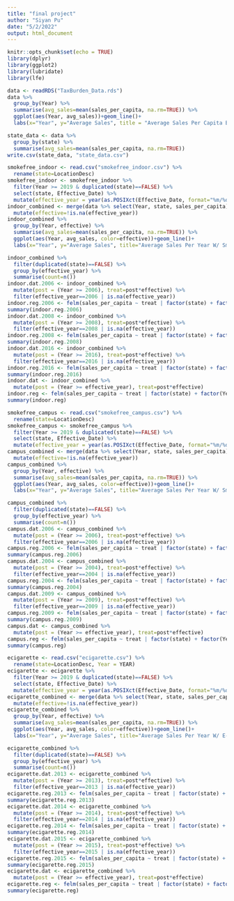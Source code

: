 ```yaml
---
title: "final project"
author: "Siyan Pu"
date: "5/2/2022"
output: html_document
---
```


```r
knitr::opts_chunk$set(echo = TRUE)
library(dplyr)
library(ggplot2)
library(lubridate)
library(lfe)
```

```r
data <- readRDS("TaxBurden_Data.rds")
data %>%
  group_by(Year) %>%
  summarise(avg_sales=mean(sales_per_capita, na.rm=TRUE)) %>%
  ggplot(aes(Year, avg_sales))+geom_line()+
  labs(x="Year", y="Average Sales", title = "Average Sales Per Capita By Year")+theme_bw()

state_data <- data %>%
  group_by(state) %>%
  summarise(avg_sales=mean(sales_per_capita, na.rm=TRUE))
write.csv(state_data, "state_data.csv")

```

```r
smokefree_indoor <- read.csv("smokefree_indoor.csv") %>%
  rename(state=LocationDesc)
smokefree_indoor <- smokefree_indoor %>%
  filter(Year >= 2019 & duplicated(state)==FALSE) %>%
  select(state, Effective_Date) %>%
  mutate(effective_year = year(as.POSIXct(Effective_Date, format="%m/%d/%Y")))
indoor_combined <- merge(data %>% select(Year, state, sales_per_capita), smokefree_indoor %>% select(state, effective_year), by="state") %>%
  mutate(effective=!is.na(effective_year)) 
indoor_combined %>%
  group_by(Year, effective) %>%
  summarise(avg_sales=mean(sales_per_capita, na.rm=TRUE)) %>%
  ggplot(aes(Year, avg_sales, color=effective))+geom_line()+
  labs(x="Year", y="Average Sales", title="Average Sales Per Year W/ Smokefree Indoor Act")+theme_bw()
```
```r
indoor_combined %>%
  filter(duplicated(state)==FALSE) %>%
  group_by(effective_year) %>%
  summarise(count=n())
indoor.dat.2006 <- indoor_combined %>%
  mutate(post = (Year >= 2006), treat=post*effective) %>%
  filter(effective_year==2006 | is.na(effective_year))
indoor.reg.2006 <- felm(sales_per_capita ~ treat | factor(state) + factor(Year), data=indoor.dat.2006)
summary(indoor.reg.2006)
indoor.dat.2008 <- indoor_combined %>%
  mutate(post = (Year >= 2008), treat=post*effective) %>%
  filter(effective_year==2008 | is.na(effective_year))
indoor.reg.2008 <- felm(sales_per_capita ~ treat | factor(state) + factor(Year), data=indoor.dat.2008)
summary(indoor.reg.2008)
indoor.dat.2016 <- indoor_combined %>%
  mutate(post = (Year >= 2016), treat=post*effective) %>%
  filter(effective_year==2016 | is.na(effective_year))
indoor.reg.2016 <- felm(sales_per_capita ~ treat | factor(state) + factor(Year), data=indoor.dat.2016)
summary(indoor.reg.2016)
indoor.dat <- indoor_combined %>%
  mutate(post = (Year >= effective_year), treat=post*effective)
indoor.reg <- felm(sales_per_capita ~ treat | factor(state) + factor(Year), data=indoor.dat)
summary(indoor.reg)
```

```r
smokefree_campus <- read.csv("smokefree_campus.csv") %>%
  rename(state=LocationDesc)
smokefree_campus <- smokefree_campus %>%
  filter(Year >= 2019 & duplicated(state)==FALSE) %>%
  select(state, Effective_Date) %>%
  mutate(effective_year = year(as.POSIXct(Effective_Date, format="%m/%d/%Y")))
campus_combined <- merge(data %>% select(Year, state, sales_per_capita), smokefree_campus %>% select(state, effective_year), by="state") %>%
  mutate(effective=!is.na(effective_year)) 
campus_combined %>%
  group_by(Year, effective) %>%
  summarise(avg_sales=mean(sales_per_capita, na.rm=TRUE)) %>%
  ggplot(aes(Year, avg_sales, color=effective))+geom_line()+
  labs(x="Year", y="Average Sales", title="Average Sales Per Year W/ Smokefree Campus Act")+theme_bw()
```
```r
campus_combined %>%
  filter(duplicated(state)==FALSE) %>%
  group_by(effective_year) %>%
  summarise(count=n())
campus.dat.2006 <- campus_combined %>%
  mutate(post = (Year >= 2006), treat=post*effective) %>%
  filter(effective_year==2006 | is.na(effective_year))
campus.reg.2006 <- felm(sales_per_capita ~ treat | factor(state) + factor(Year), data=campus.dat.2006)
summary(campus.reg.2006)
campus.dat.2004 <- campus_combined %>%
  mutate(post = (Year >= 2004), treat=post*effective) %>%
  filter(effective_year==2004 | is.na(effective_year))
campus.reg.2004 <- felm(sales_per_capita ~ treat | factor(state) + factor(Year), data=campus.dat.2004)
summary(campus.reg.2004)
campus.dat.2009 <- campus_combined %>%
  mutate(post = (Year >= 2009), treat=post*effective) %>%
  filter(effective_year==2009 | is.na(effective_year))
campus.reg.2009 <- felm(sales_per_capita ~ treat | factor(state) + factor(Year), data=campus.dat.2009)
summary(campus.reg.2009)
campus.dat <- campus_combined %>%
  mutate(post = (Year >= effective_year), treat=post*effective)
campus.reg <- felm(sales_per_capita ~ treat | factor(state) + factor(Year), data=campus.dat)
summary(campus.reg)
```

```r
ecigarette <- read.csv("ecigarette.csv") %>%
  rename(state=LocationDesc, Year = YEAR)
ecigarette <- ecigarette %>%
  filter(Year >= 2019 & duplicated(state)==FALSE) %>%
  select(state, Effective_Date) %>%
  mutate(effective_year = year(as.POSIXct(Effective_Date, format="%m/%d/%Y")))
ecigarette_combined <- merge(data %>% select(Year, state, sales_per_capita), ecigarette %>% select(state, effective_year), by="state") %>%
  mutate(effective=!is.na(effective_year)) 
ecigarette_combined %>%
  group_by(Year, effective) %>%
  summarise(avg_sales=mean(sales_per_capita, na.rm=TRUE)) %>%
  ggplot(aes(Year, avg_sales, color=effective))+geom_line()+
  labs(x="Year", y="Average Sales", title="Average Sales Per Year W/ E-cigarette Youth Access")+theme_bw()
```

```r
ecigarette_combined %>%
  filter(duplicated(state)==FALSE) %>%
  group_by(effective_year) %>%
  summarise(count=n())
ecigarette.dat.2013 <- ecigarette_combined %>%
  mutate(post = (Year >= 2013), treat=post*effective) %>%
  filter(effective_year==2013 | is.na(effective_year))
ecigarette.reg.2013 <- felm(sales_per_capita ~ treat | factor(state) + factor(Year), data=ecigarette.dat.2013)
summary(ecigarette.reg.2013)
ecigarette.dat.2014 <- ecigarette_combined %>%
  mutate(post = (Year >= 2014), treat=post*effective) %>%
  filter(effective_year==2014 | is.na(effective_year))
ecigarette.reg.2014 <- felm(sales_per_capita ~ treat | factor(state) + factor(Year), data=ecigarette.dat.2014)
summary(ecigarette.reg.2014)
ecigarette.dat.2015 <- ecigarette_combined %>%
  mutate(post = (Year >= 2015), treat=post*effective) %>%
  filter(effective_year==2015 | is.na(effective_year))
ecigarette.reg.2015 <- felm(sales_per_capita ~ treat | factor(state) + factor(Year), data=ecigarette.dat.2015)
summary(ecigarette.reg.2015)
ecigarette.dat <- ecigarette_combined %>%
  mutate(post = (Year >= effective_year), treat=post*effective)
ecigarette.reg <- felm(sales_per_capita ~ treat | factor(state) + factor(Year), data=ecigarette.dat)
summary(ecigarette.reg)
```
